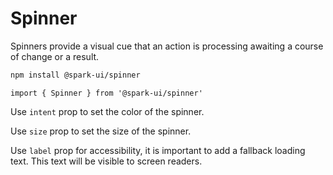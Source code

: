 


<Meta of={stories} />

# Spinner

Spinners provide a visual cue that an action is processing awaiting a course of change or a result.

<StoryHeading label="Install" />

```sh
npm install @spark-ui/spinner
```

<StoryHeading label="Import" />

```tsx
import { Spinner } from '@spark-ui/spinner'
```

<StoryHeading label="Props" />

<ArgsTable of={Spinner} />

<StoryHeading label="Default" />

<Canvas>
  <Story of={stories.Default} />
</Canvas>

<StoryHeading label="Intent" />

Use `intent` prop to set the color of the spinner.

<Canvas>
  <Story of={stories.Intents} />
</Canvas>

<StoryHeading label="Size" />

Use `size` prop to set the size of the spinner.

<Canvas>
  <Story of={stories.Sizes} />
</Canvas>

<StoryHeading label="Label" />

Use `label` prop for accessibility, it is important to add a fallback loading text. This text will be visible to screen readers.

<Canvas>
  <Story of={stories.Label} />
</Canvas>
